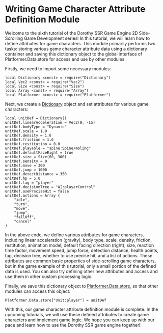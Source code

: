 
# Writing Game Character Attribute Definition Module

Welcome to the sixth tutorial of the Dorothy SSR Game Engine 2D Side-Scrolling Game Development series! In this tutorial, we will learn how to define attributes for game characters. This module primarily performs two tasks: storing various game character attribute data using a dictionary container and saving this dictionary object to the global interface of Platformer.Data.store for access and use by other modules.

Firstly, we need to import some necessary modules:

```tl title="Script/Unit.tl"
local Dictionary <const> = require("Dictionary")
local Vec2 <const> = require("Vec2")
local Size <const> = require("Size")
local Array <const> = require("Array")
local Platformer <const> = require("Platformer")
```

Next, we create a [Dictionary](/docs/api/Class/Dictionary) object and set attributes for various game characters:

```tl title="Script/Unit.tl"
local unitDef = Dictionary()
unitDef.linearAcceleration = Vec2(0, -15)
unitDef.bodyType = "Dynamic"
unitDef.scale = 1.0
unitDef.density = 1.0
unitDef.friction = 1.0
unitDef.restitution = 0.0
unitDef.playable = "spine:Spine/moling"
unitDef.defaultFaceRight = true
unitDef.size = Size(60, 300)
unitDef.sensity = 0
unitDef.move = 300
unitDef.jump = 1000
unitDef.detectDistance = 350
unitDef.hp = 5.0
unitDef.tag = "player"
unitDef.decisionTree = "AI:playerControl"
unitDef.usePreciseHit = false
unitDef.actions = Array {
	"idle",
	"turn",
	"move",
	"jump",
	"fallOff",
	"cancel"
}
```

In the above code, we define various attributes for game characters, including linear acceleration (gravity), body type, scale, density, friction, restitution, animation model, default facing direction (right), size, reaction time factor, movement speed, jump force, detection distance, health points, tag, decision tree, whether to use precise hit, and a list of actions. These attributes are common basic properties of side-scrolling game characters, but in the game example of this tutorial, only a small portion of the defined data is used. You can also try defining other new attributes and access and use them in other custom processing logic.

Finally, we save this dictionary object to [Platformer.Data.store](/docs/api/Class/Platformer/Data#store), so that other modules can access this object:

```tl title="Script/Unit.tl"
Platformer.Data.store["Unit:player"] = unitDef
```

With this, our game character attribute definition module is complete. In the upcoming tutorials, we will use these defined attributes to create game characters and implement game logic. We hope you can keep up with our pace and learn how to use the Dorothy SSR game engine together!